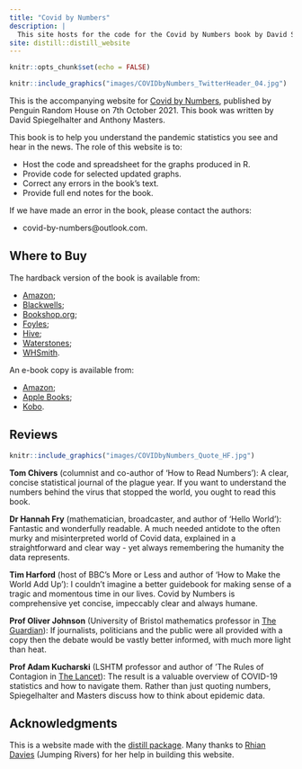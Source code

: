 ```yaml
---
title: "Covid by Numbers"
description: |
  This site hosts for the code for the Covid by Numbers book by David Spiegelhalter and Anthony Masters.
site: distill::distill_website
---
```


```r
knitr::opts_chunk$set(echo = FALSE)
```

```r
knitr::include_graphics("images/COVIDbyNumbers_TwitterHeader_04.jpg")
```

This is the accompanying website for [Covid by Numbers](https://www.penguin.co.uk/books/446/446585/covid-by-numbers/9780241547731.html), published by Penguin Random House on 7th October 2021. This book was written by David Spiegelhalter and Anthony Masters.

This book is to help you understand the pandemic statistics you see and hear in the news. The role of this website is to:

- Host the code and spreadsheet for the graphs produced in R.
- Provide code for selected updated graphs.
- Correct any errors in the book's text.
- Provide full end notes for the book.

If we have made an error in the book, please contact the authors:

- covid-by-numbers@outlook.com.

## Where to Buy

The hardback version of the book is available from:

- [Amazon](https://www.amazon.co.uk/gp/product/0241547733?tag=prhmarketing2552-21);
- [Blackwells](https://blackwells.co.uk/bookshop/product/9780241547731?a_aid=prh);
- [Bookshop.org](https://uk.bookshop.org/books/covid-by-numbers-making-sense-of-the-pandemic-with-data/9780241547731);
- [Foyles](https://www.foyles.co.uk/witem/medical-veterinary/covid-by-numbers-making-sense-of-the-pa,david-spiegelhalter-anthony-masters-9780241547731);
- [Hive](https://www.hive.co.uk/Product/David-Spiegelhalter/Covid-By-Numbers--Making-Sense-of-the-Pandemic-with-Data/26111643);
- [Waterstones](https://www.waterstones.com/book/9780241547731);
- [WHSmith](https://www.whsmith.co.uk/products/covid-by-numbers-your-questions-answered-pelican-books/david-spiegelhalter/anthony-masters/hardback/9780241547731.html).

An e-book copy is available from:

- [Amazon](https://www.amazon.co.uk/Kindle-eBooks-books/b/ref=short_url_ebooks?ie=UTF8&node=341689031&tag=prhmarketing2552-21);
- [Apple Books](https://books.apple.com/gb/book/covid-by-numbers/id1566245851);
- [Kobo](https://www.kobo.com/gb/en/ebook/covid-by-numbers).

## Reviews

```r
knitr::include_graphics("images/COVIDbyNumbers_Quote_HF.jpg")
```

**Tom Chivers** (columnist and co-author of 'How to Read Numbers'): A clear, concise statistical journal of the plague year. If you want to understand the numbers behind the virus that stopped the world, you ought to read this book.

**Dr Hannah Fry** (mathematician, broadcaster, and author of 'Hello World'): Fantastic and wonderfully readable. A much needed antidote to the often murky and misinterpreted world of Covid data, explained in a straightforward and clear way - yet always remembering the humanity the data represents.

**Tim Harford** (host of BBC's More or Less and author of 'How to Make the World Add Up'): I couldn't imagine a better guidebook for making sense of a tragic and momentous time in our lives. Covid by Numbers is comprehensive yet concise, impeccably clear and always humane.

**Prof Oliver Johnson** (University of Bristol mathematics professor in [The Guardian](https://www.theguardian.com/books/2021/sep/30/covid-by-numbers-review-how-to-make-sense-of-the-statistics)): If journalists, politicians and the public were all provided with a copy then the debate would be vastly better informed, with much more light than heat.

**Prof Adam Kucharski** (LSHTM professor and author of 'The Rules of Contagion in [The Lancet](https://www.thelancet.com/journals/lancet/article/PIIS0140-6736(21)02128-0/fulltext)): The result is a valuable overview of COVID-19 statistics and how to navigate them. Rather than just quoting numbers, Spiegelhalter and Masters discuss how to think about epidemic data.

## Acknowledgments {.appendix}

This is a website made with the [distill package](https://rstudio.github.io/distill/). Many thanks to [Rhian Davies](https://github.com/StatsRhian) (Jumping Rivers) for her help in building this website.
